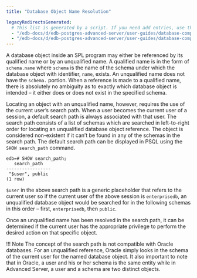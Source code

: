 ```yaml
---
title: "Database Object Name Resolution"

legacyRedirectsGenerated:
  # This list is generated by a script. If you need add entries, use the `legacyRedirects` key.
  - "/edb-docs/d/edb-postgres-advanced-server/user-guides/database-compatibility-stored-procedural-language-guide/13/database_object_name_resolution.html"
  - "/edb-docs/d/edb-postgres-advanced-server/user-guides/database-compatibility-stored-procedural-language-guide/latest/database_object_name_resolution.html"
---
```


<div id="database_object_name_resolution" class="registered_link"></div>

A database object inside an SPL program may either be referenced by its qualified name or by an unqualified name. A qualified name is in the form of `schema.name` where `schema` is the name of the schema under which the database object with identifier, `name`, exists. An unqualified name does not have the `schema.` portion. When a reference is made to a qualified name, there is absolutely no ambiguity as to exactly which database object is intended – it either does or does not exist in the specified schema.

Locating an object with an unqualified name, however, requires the use of the current user’s search path. When a user becomes the current user of a session, a default search path is always associated with that user. The search path consists of a list of schemas which are searched in left-to-right order for locating an unqualified database object reference. The object is considered non-existent if it can’t be found in any of the schemas in the search path. The default search path can be displayed in PSQL using the `SHOW search_path` command.

```text
edb=# SHOW search_path;
   search_path
-----------------
 "$user", public
(1 row)
```

`$user` in the above search path is a generic placeholder that refers to the current user so if the current user of the above session is `enterprisedb`, an unqualified database object would be searched for in the following schemas in this order – first, `enterprisedb`, then `public`.

Once an unqualified name has been resolved in the search path, it can be determined if the current user has the appropriate privilege to perform the desired action on that specific object.

!!! Note
    The concept of the search path is not compatible with Oracle databases. For an unqualified reference, Oracle simply looks in the schema of the current user for the named database object. It also important to note that in Oracle, a user and his or her schema is the same entity while in Advanced Server, a user and a schema are two distinct objects.
